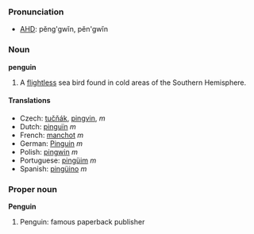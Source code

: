 ===Pronunciation===
*[[w:AHD|AHD]]: pĕng'gwĭn, pĕn'gwĭn

=== Noun ===
'''penguin'''

# A [[flightless]] sea bird found in cold areas of the Southern Hemisphere.

==== Translations ====
*Czech: [[tučňák]], [[pingvin]], ''m''
*Dutch: [[pinguïn]] ''m''
*French: [[manchot]] ''m''
*German: [[Pinguin]] ''m''
*Polish: [[pingwin]] ''m''
*Portuguese: [[pingüim]] ''m''
*Spanish: [[pingüino]] ''m''

=== Proper noun ===
'''Penguin'''

# Penguin: famous paperback publisher